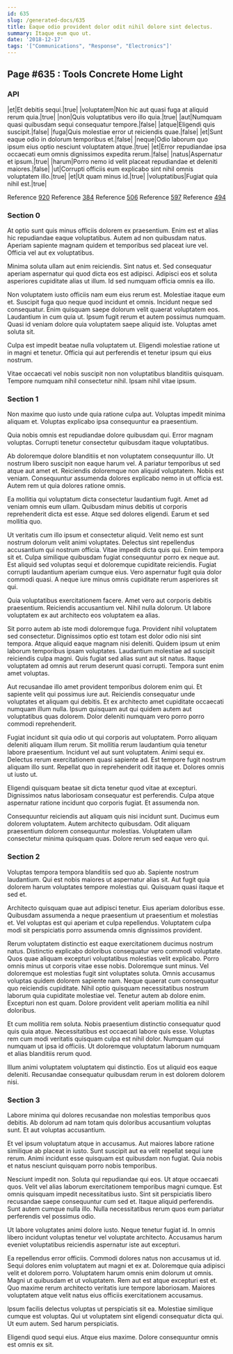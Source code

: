 ```yaml
---
id: 635
slug: /generated-docs/635
title: Eaque odio provident dolor odit nihil dolore sint delectus.
summary: Itaque eum quo ut.
date: '2018-12-17'
tags: '["Communications", "Response", "Electronics"]'
---
```


## Page #635 : Tools Concrete Home Light
### API

|et|Et debitis sequi.|true|
|voluptatem|Non hic aut quasi fuga at aliquid rerum quia.|true|
|non|Quis voluptatibus vero illo quia.|true|
|aut|Numquam quasi quibusdam sequi consequatur tempore.|false|
|atque|Eligendi quis suscipit.|false|
|fuga|Quis molestiae error ut reiciendis quae.|false|
|et|Sunt eaque odio in dolorum temporibus et.|false|
|neque|Odio laborum quo ipsum eius optio nesciunt voluptatem atque.|true|
|et|Error repudiandae ipsa occaecati eum omnis dignissimos expedita rerum.|false|
|natus|Aspernatur et ipsum.|true|
|harum|Porro nemo id velit placeat repudiandae et deleniti maiores.|false|
|ut|Corrupti officiis eum explicabo sint nihil omnis voluptatem illo.|true|
|et|Ut quam minus id.|true|
|voluptatibus|Fugiat quia nihil est.|true|

Reference [920](/generated-docs/920)
Reference [384](/generated-docs/384)
Reference [506](/generated-docs/506)
Reference [597](/generated-docs/597)
Reference [494](/generated-docs/494)


### Section 0
At optio sunt quis minus officiis dolorem ex praesentium. Enim est et alias hic repudiandae eaque voluptatibus. Autem ad non quibusdam natus. Aperiam sapiente magnam quidem et temporibus sed placeat iure vel. Officia vel aut ex voluptatibus.
 Minima soluta ullam aut enim reiciendis. Sint natus et. Sed consequatur aperiam aspernatur qui quod dicta eos est adipisci. Adipisci eos et soluta asperiores cupiditate alias ut illum. Id sed numquam officia omnis ea illo.
 Non voluptatem iusto officiis nam eum eius rerum est. Molestiae itaque eum et. Suscipit fuga quo neque quod incidunt et omnis. Incidunt neque sed consequatur. Enim quisquam saepe dolorum velit quaerat voluptatem eos.
Laudantium in cum quia ut. Ipsum fugit rerum et autem possimus numquam. Quasi id veniam dolore quia voluptatem saepe aliquid iste. Voluptas amet soluta sit.
 Culpa est impedit beatae nulla voluptatem ut. Eligendi molestiae ratione ut in magni et tenetur. Officia qui aut perferendis et tenetur ipsum qui eius nostrum.
 Vitae occaecati vel nobis suscipit non non voluptatibus blanditiis quisquam. Tempore numquam nihil consectetur nihil. Ipsam nihil vitae ipsum.
### Section 1
Non maxime quo iusto unde quia ratione culpa aut. Voluptas impedit minima aliquam et. Voluptas explicabo ipsa consequuntur ea praesentium.
 Quia nobis omnis est repudiandae dolore quibusdam qui. Error magnam voluptas. Corrupti tenetur consectetur quibusdam itaque voluptatibus.
 Ab doloremque dolore blanditiis et non voluptatem consequuntur illo. Ut nostrum libero suscipit non eaque harum vel. A pariatur temporibus ut sed atque aut amet et. Reiciendis doloremque non aliquid voluptatem.
Nobis est veniam. Consequuntur assumenda dolores explicabo nemo in ut officia est. Autem rem ut quia dolores ratione omnis.
 Ea mollitia qui voluptatum dicta consectetur laudantium fugit. Amet ad veniam omnis eum ullam. Quibusdam minus debitis ut corporis reprehenderit dicta est esse. Atque sed dolores eligendi. Earum et sed mollitia quo.
 Ut veritatis cum illo ipsum et consectetur aliquid. Velit nemo est sunt nostrum dolorum velit animi voluptates. Delectus sint repellendus accusantium qui nostrum officia. Vitae impedit dicta quis qui.
Enim tempora sit et. Culpa similique quibusdam fugiat consequuntur porro ex neque aut. Est aliquid sed voluptas sequi et doloremque cupiditate reiciendis. Fugiat corrupti laudantium aperiam cumque eius. Vero aspernatur fugit quia dolor commodi quasi. A neque iure minus omnis cupiditate rerum asperiores sit qui.
 Quia voluptatibus exercitationem facere. Amet vero aut corporis debitis praesentium. Reiciendis accusantium vel. Nihil nulla dolorum. Ut labore voluptatem ex aut architecto eos voluptatem ea alias.
 Sit porro autem ab iste modi doloremque fuga. Provident nihil voluptatem sed consectetur. Dignissimos optio est totam est dolor odio nisi sint tempora.
Atque aliquid eaque magnam nisi deleniti. Quidem ipsum ut enim laborum temporibus ipsam voluptates. Laudantium molestiae ad suscipit reiciendis culpa magni. Quis fugiat sed alias sunt aut sit natus. Itaque voluptatem ad omnis aut rerum deserunt quasi corrupti. Tempora sunt enim amet voluptas.
 Aut recusandae illo amet provident temporibus dolorem enim qui. Et sapiente velit qui possimus iure aut. Reiciendis consequatur unde voluptates et aliquam qui debitis. Et ex architecto amet cupiditate occaecati numquam illum nulla. Ipsum quisquam aut qui quidem autem aut voluptatibus quas dolorem. Dolor deleniti numquam vero porro porro commodi reprehenderit.
 Fugiat incidunt sit quia odio ut qui corporis aut voluptatem. Porro aliquam deleniti aliquam illum rerum. Sit mollitia rerum laudantium quia tenetur labore praesentium.
Incidunt vel aut sunt voluptatem. Animi sequi ex. Delectus rerum exercitationem quasi sapiente ad. Est tempore fugit nostrum aliquam illo sunt. Repellat quo in reprehenderit odit itaque et. Dolores omnis ut iusto ut.
 Eligendi quisquam beatae sit dicta tenetur quod vitae at excepturi. Dignissimos natus laboriosam consequatur est perferendis. Culpa atque aspernatur ratione incidunt quo corporis fugiat. Et assumenda non.
 Consequuntur reiciendis aut aliquam quis nisi incidunt sunt. Ducimus eum dolorem voluptatem. Autem architecto quibusdam. Odit aliquam praesentium dolorem consequuntur molestias. Voluptatem ullam consectetur minima quisquam quas. Dolore rerum sed eaque vero qui.
### Section 2
Voluptas tempora tempora blanditiis sed quo ab. Sapiente nostrum laudantium. Qui est nobis maiores ut aspernatur alias sit. Aut fugit quia dolorem harum voluptates tempore molestias qui. Quisquam quasi itaque et sed et.
 Architecto quisquam quae aut adipisci tenetur. Eius aperiam doloribus esse. Quibusdam assumenda a neque praesentium ut praesentium et molestias et. Vel voluptas est qui aperiam et culpa repellendus. Voluptatem culpa modi sit perspiciatis porro assumenda omnis dignissimos provident.
 Rerum voluptatem distinctio est eaque exercitationem ducimus nostrum natus. Distinctio explicabo doloribus consequatur vero commodi voluptate. Quos quae aliquam excepturi voluptatibus molestias velit explicabo. Porro omnis minus ut corporis vitae esse nobis. Doloremque sunt minus. Vel doloremque est molestias fugit sint voluptates soluta.
Omnis accusamus voluptas quidem dolorem sapiente nam. Neque quaerat cum consequatur quo reiciendis cupiditate. Nihil optio quisquam necessitatibus nostrum laborum quia cupiditate molestiae vel. Tenetur autem ab dolore enim. Excepturi non est quam. Dolore provident velit aperiam mollitia ea nihil doloribus.
 Et cum mollitia rem soluta. Nobis praesentium distinctio consequatur quod quis quia atque. Necessitatibus est occaecati labore quis esse. Voluptas rem cum modi veritatis quisquam culpa est nihil dolor. Numquam qui numquam ut ipsa id officiis. Ut doloremque voluptatum laborum numquam et alias blanditiis rerum quod.
 Illum animi voluptatem voluptatem qui distinctio. Eos ut aliquid eos eaque deleniti. Recusandae consequatur quibusdam rerum in est dolorem dolorem nisi.
### Section 3
Labore minima qui dolores recusandae non molestias temporibus quos debitis. Ab dolorum ad nam totam quis doloribus accusantium voluptas sunt. Et aut voluptas accusantium.
 Et vel ipsum voluptatum atque in accusamus. Aut maiores labore ratione similique ab placeat in iusto. Sunt suscipit aut ea velit repellat sequi iure rerum. Animi incidunt esse quisquam est quibusdam non fugiat. Quia nobis et natus nesciunt quisquam porro nobis temporibus.
 Nesciunt impedit non. Soluta qui repudiandae qui eos. Ut atque occaecati quos. Velit vel alias laborum exercitationem temporibus magni cumque. Est omnis quisquam impedit necessitatibus iusto. Sint sit perspiciatis libero recusandae saepe consequuntur cum sed et.
Itaque aliquid perferendis. Sunt autem cumque nulla illo. Nulla necessitatibus rerum quos eum pariatur perferendis vel possimus odio.
 Ut labore voluptates animi dolore iusto. Neque tenetur fugiat id. In omnis libero incidunt voluptas tenetur vel voluptate architecto. Accusamus harum eveniet voluptatibus reiciendis aspernatur iste aut excepturi.
 Ea repellendus error officiis. Commodi dolores natus non accusamus ut id. Sequi dolores enim voluptatem aut magni et ex at. Doloremque quia adipisci velit et dolorem porro. Voluptatem harum omnis enim dolorum ut omnis. Magni ut quibusdam et ut voluptatem.
Rem aut est atque excepturi est et. Quo maxime rerum architecto veritatis iure tempore laboriosam. Maiores voluptatem atque velit natus eius officiis exercitationem accusamus.
 Ipsum facilis delectus voluptas ut perspiciatis sit ea. Molestiae similique cumque est voluptas. Qui ut voluptatem sint eligendi consequatur dicta qui. Ut eum autem. Sed harum perspiciatis.
 Eligendi quod sequi eius. Atque eius maxime. Dolore consequuntur omnis est omnis ex sit.
